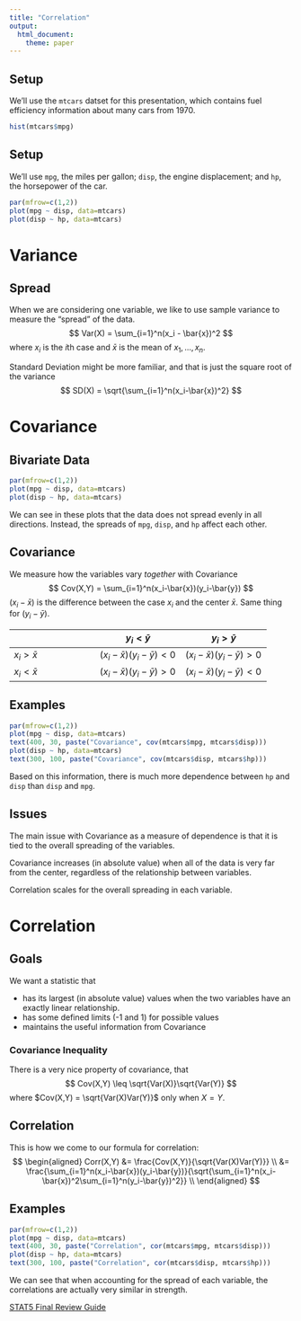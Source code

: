 ```yaml
---
title: "Correlation"
output: 
  html_document:
    theme: paper
---
```



## Setup

We'll use the `mtcars` datset for this presentation, which contains fuel efficiency information about many cars from 1970.
```r
hist(mtcars$mpg)
```

## Setup

We'll use `mpg`, the miles per gallon; `disp`, the engine displacement; and `hp`, the horsepower of the car.
```r
par(mfrow=c(1,2))
plot(mpg ~ disp, data=mtcars)
plot(disp ~ hp, data=mtcars)
```

# Variance

## Spread

When we are considering one variable, we like to use sample variance to measure the "spread" of the data.
$$
		Var(X) = \sum_{i=1}^n(x_i - \bar{x})^2
$$
where $x_i$ is the $i$th case and $\bar{x}$ is the mean of $x_1,...,x_n$.

Standard Deviation might be more familiar, and that is just the square root of the variance
$$
		SD(X) = \sqrt{\sum_{i=1}^n(x_i-\bar{x})^2}
$$


# Covariance

## Bivariate Data
```r
par(mfrow=c(1,2))
plot(mpg ~ disp, data=mtcars)
plot(disp ~ hp, data=mtcars)
```

We can see in these plots that the data does not spread evenly in all directions.
Instead, the spreads of `mpg`, `disp`, and `hp` affect each other.

## Covariance

We measure how the variables vary *together* with Covariance
$$
		Cov(X,Y) = \sum_{i=1}^n(x_i-\bar{x})(y_i-\bar{y})
$$
$(x_i-\bar{x})$ is the difference between the case $x_i$ and the center $\bar{x}$.
Same thing for $(y_i-\bar{y})$.

| | $y_i < \bar{y}$ | $y_i > \bar{y}$  |
| --- | --- | --- |
| $x_i > \bar{x}$ | $(x_i-\bar{x})(y_i-\bar{y}) < 0$ | $(x_i-\bar{x})(y_i-\bar{y}) > 0$ |
| $x_i < \bar{x}$ | $(x_i-\bar{x})(y_i-\bar{y}) > 0$ | $(x_i-\bar{x})(y_i-\bar{y}) < 0$ |

## Examples
```r
par(mfrow=c(1,2))
plot(mpg ~ disp, data=mtcars)
text(400, 30, paste("Covariance", cov(mtcars$mpg, mtcars$disp)))
plot(disp ~ hp, data=mtcars)
text(300, 100, paste("Covariance", cov(mtcars$disp, mtcars$hp)))
```
Based on this information, there is much more dependence between `hp` and `disp` than `disp` and `mpg`.

## Issues

The main issue with Covariance as a measure of dependence is that it is tied to the overall spreading of the variables.

Covariance increases (in absolute value) when all of the data is very far from the center, regardless of the relationship between variables.

Correlation scales for the overall spreading in each variable.

# Correlation

## Goals

We want a statistic that 

* has its largest (in absolute value) values when the two variables have an exactly linear relationship.
* has some defined limits (-1 and 1) for possible values
* maintains the useful information from Covariance

### Covariance Inequality
There is a very nice property of covariance, that
$$
		Cov(X,Y) \leq \sqrt{Var(X)}\sqrt{Var(Y)}
$$
where $Cov(X,Y) = \sqrt{Var(X)Var(Y)}$ only when $X=Y$.

## Correlation
This is how we come to our formula for correlation:
$$
\begin{aligned}
		Corr(X,Y) &= \frac{Cov(X,Y)}{\sqrt{Var(X)Var(Y)}} \\
		&= \frac{\sum_{i=1}^n(x_i-\bar{x})(y_i-\bar{y})}{\sqrt{\sum_{i=1}^n(x_i-\bar{x})^2\sum_{i=1}^n(y_i-\bar{y})^2}} \\
\end{aligned}
$$

## Examples
```r
par(mfrow=c(1,2))
plot(mpg ~ disp, data=mtcars)
text(400, 30, paste("Correlation", cor(mtcars$mpg, mtcars$disp)))
plot(disp ~ hp, data=mtcars)
text(300, 100, paste("Correlation", cor(mtcars$disp, mtcars$hp)))
```

We can see that when accounting for the spread of each variable, the correlations are actually very similar in strength. 

[STAT5 Final Review Guide](stat5.html)


